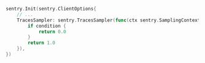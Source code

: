 ```go
sentry.Init(sentry.ClientOptions{
	// ...
	TracesSampler: sentry.TracesSampler(func(ctx sentry.SamplingContext) float64 {
		if condition {
			return 0.0
		}
		return 1.0
	}),
})
```

